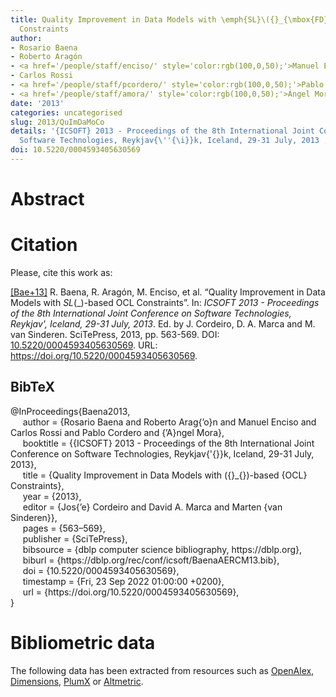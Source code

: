 ```yaml
---
title: Quality Improvement in Data Models with \emph{SL}\({}_{\mbox{FD}}\)-based {OCL}
  Constraints
author:
- Rosario Baena
- Roberto Aragón
- <a href='/people/staff/enciso/' style='color:rgb(100,0,50);'>Manuel Enciso</a>
- Carlos Rossi
- <a href='/people/staff/pcordero/' style='color:rgb(100,0,50);'>Pablo Cordero</a>
- <a href='/people/staff/amora/' style='color:rgb(100,0,50);'>Ángel Mora</a>
date: '2013'
categories: uncategorised
slug: 2013/QuImDaMoCo
details: '{ICSOFT} 2013 - Proceedings of the 8th International Joint Conference on
  Software Technologies, Reykjav{\''{\i}}k, Iceland, 29-31 July, 2013 , pages 563--569.'
doi: 10.5220/0004593405630569
---
```




# Abstract










# Citation
Please, cite this work as:


<a name=bib-Baena2013></a>[[Bae+13]](#cite-Baena2013) R. Baena, R. Aragón, M. Enciso, et al. “Quality Improvement in Data Models with _SL_\(_\mboxFD\)-based OCL Constraints”. In: _ICSOFT 2013 - Proceedings of the 8th International Joint Conference on Software Technologies, Reykjav\'\ik, Iceland, 29-31 July, 2013_. Ed. by J. Cordeiro, D. A. Marca and M. van Sinderen. SciTePress, 2013, pp. 563-569. DOI: [10.5220/0004593405630569](https://doi.org/10.5220%2F0004593405630569). URL: [https://doi.org/10.5220/0004593405630569](https://doi.org/10.5220/0004593405630569).

::: {.callout-note appearance="minimal" collapse=true}

## BibTeX

@InProceedings{Baena2013,<br>&nbsp;&nbsp;&nbsp;&nbsp;  author = {Rosario Baena and Roberto Arag{\a'o}n and Manuel Enciso and Carlos Rossi and Pablo Cordero and {\a'A}ngel Mora},<br>&nbsp;&nbsp;&nbsp;&nbsp;  booktitle = {{ICSOFT} 2013 - Proceedings of the 8th International Joint Conference on Software Technologies, Reykjav{\'{\i}}k, Iceland, 29-31 July, 2013},<br>&nbsp;&nbsp;&nbsp;&nbsp;  title = {Quality Improvement in Data Models with \emph{SL}\({}_{\mbox{FD}}\)-based {OCL} Constraints},<br>&nbsp;&nbsp;&nbsp;&nbsp;  year = {2013},<br>&nbsp;&nbsp;&nbsp;&nbsp;  editor = {Jos{\a'e} Cordeiro and David A. Marca and Marten {van Sinderen}},<br>&nbsp;&nbsp;&nbsp;&nbsp;  pages = {563--569},<br>&nbsp;&nbsp;&nbsp;&nbsp;  publisher = {SciTePress},<br>&nbsp;&nbsp;&nbsp;&nbsp;  bibsource = {dblp computer science bibliography, https://dblp.org},<br>&nbsp;&nbsp;&nbsp;&nbsp;  biburl = {https://dblp.org/rec/conf/icsoft/BaenaAERCM13.bib},<br>&nbsp;&nbsp;&nbsp;&nbsp;  doi = {10.5220/0004593405630569},<br>&nbsp;&nbsp;&nbsp;&nbsp;  timestamp = {Fri, 23 Sep 2022 01:00:00 +0200},<br>&nbsp;&nbsp;&nbsp;&nbsp;  url = {https://doi.org/10.5220/0004593405630569},<br>}

:::



# Bibliometric data


The following data has been extracted from resources such as [OpenAlex](https://openalex.org/), [Dimensions](https://app.dimensions.ai/), [PlumX](https://www.elsevier.com/insights/metrics/plumx) or [Altmetric](https://www.altmetric.com/).

<div style="display: flex; justify-content: center; align-items: center; height: 100%;">
<span class="__dimensions_badge_embed__" data-doi="10.5220/0004593405630569" data-legend="always"></span></div><script async src="https://badge.dimensions.ai/badge.js" charset="utf-8"></script>

<div style="display: flex; justify-content: center; align-items: center; height: 100%;">
<a href="https://plu.mx/plum/a/?doi=10.5220/0004593405630569" class="plumx-details" data-site="plum" data-hide-when-empty="true">Quality Improvement in Data Models with \emph{SL}\({}_{\mbox{FD}}\)-based {OCL} Constraints</a></div>

<div style="display: flex; justify-content: center; align-items: center; height: 100%;">
<script type="text/javascript" src="https://d1bxh8uas1mnw7.cloudfront.net/assets/embed.js"></script><div data-badge-type="medium-donut" class="altmetric-embed" data-badge-details="right" data-doi="10.5220/0004593405630569"></div></div>


## Cites

The following graph plots the number of cites received by this work from its publication, on a yearly basis.

```r
#| echo: false
#| results: asis
#| warning: false
#| message: false
source(here::here('scripts', 'manage_publications.R'))
df <- readRDS('citation_history.rds')
plot_citation_history(df)
```



## Papers citing this work

The following is a non-exhaustive list of papers that cite this work:


<a name=bib-Sal_2024></a>[[1]](#cite-Sal_2024) B. Sal, D. García-Saiz, A. de la Vega, et al. “Domain-specific languages for the automated generation of datasets for industry 4.0 applications”. In: _Journal of Industrial Information Integration_ 41 (Sep. 2024), p. 100657. ISSN: 2452-414X. DOI: [10.1016/j.jii.2024.100657](https://doi.org/10.1016%2Fj.jii.2024.100657). URL: [http://dx.doi.org/10.1016/j.jii.2024.100657](http://dx.doi.org/10.1016/j.jii.2024.100657).

